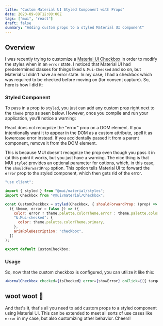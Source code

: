 ```yaml
---
title: "Custom Material UI Styled Component with Props"
date: 2023-09-08T12:00:00Z
tags: ["mui", "react"]
draft: false
summary: "Adding custom props to a styled Material UI component"
---
```


## Overview

I was recently trying to customize a [Material UI Checkbox](https://mui.com/material-ui/react-checkbox/) in order to modify
the styles when in an `error` state. I noticed that Material UI had predetermined classes for things liked `&.Mui-Checked`
and so on, but Material UI didn't have an error state. In my case, I had a checkbox which was required to be checked before moving
on (for consent capture). So, here is how I did it:

### Styled Component

To pass in a prop to `styled`, you just can add any custom prop right next to the `theme` prop as seen below. However,
once you compile and run your application, you'll notice a warning:

<Warning>
  React does not recognize the "error" prop on a DOM element. If you intentionally want it to appear in the DOM as a
  custom attribute, spell it as lowercase error instead. If you accidentally passed it from a parent component, remove
  it from the DOM element.
</Warning>

This is because MUI doesn't recognize the prop even though you pass it in (at this point it works, but you just have a warning.
The nice thing is that MUI `styled` provides an optional parameter for options, which, in this case, the `shouldForwardProp` option.
This option tells Material UI to forward the `error` prop to the styled component, which then gets rid of the error.

```jsx
"use client";

import { styled } from "@mui/material/styles";
import Checkbox from "@mui/material/Checkbox";

const CustomCheckbox = styled(Checkbox, { shouldForwardProp: (prop) => prop !== "error" })(
  ({ theme, error = false }) => ({
    color: error ? theme.palette.colorTheme.error : theme.palette.colorTheme.primary,
    "&.Mui-checked": {
      color: theme.palette.colorTheme.primary,
    },
    ariaRoleDescription: "checkbox",
  })
);

export default CustomCheckbox;
```

### Usage

So, now that the custom checkbox is configured, you can utilize it like this:

```jsx
<NormalCheckbox checked={isChecked} error={showError} onClick={({ target }) => onCheckChanged(target.checked)} />
```

## woot woot 🎉

And that's it, that's all you need to add custom props to a styled component using Material UI. This can be extended to
meet all sorts of use cases like `error` in my case, but also customizing other behavior. Cheers!
